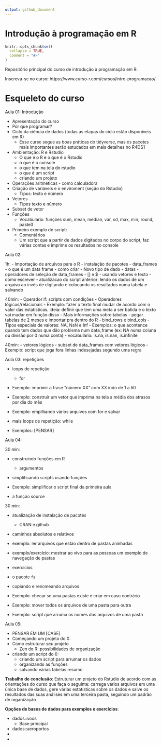 ```yaml
---
output: github_document
---
```


# Introdução à programação em R

<!-- README.md is generated from README.Rmd. Please edit that file -->

```r
knitr::opts_chunk$set(
  collapse = TRUE,
  comment = "#>"
)
```

Repositório principal do curso de introdução à programação em R.

Inscreva-se no curso: https://www.curso-r.com/cursos/intro-programacao/

# Esqueleto do curso

Aula 01: Introdução

- Apresentação do curso
- Por que programar?
- Ciclo da ciência de dados (todas as etapas do ciclo estão disponíveis em R)
  - Esse curso segue as boas práticas do tidyverse, mas os pacotes mais importantes serão 
  estudados em mais detalhes no R4DS1
- Ambientação: R e Rstudio
  - O que é o R e o que é o Rstudio
  - o que é o console
  - o que tem na tela do rstudio
  - o que é um script
  - criando um projeto
- Operações aritméticas - como calculadora
- Criação de variáveis e o enviroment (seção do Rstudio)
  - Tipos: texto e número
- Vetores
  - Tipos texto e número
- Subset de vetor
- Funções
  - Vocabulário: funções sum, mean, median, var, sd, max, min, round, paste0
- Primeiro exemplo de script:
  - Comentários
  - Um script que a partir de dados digitados no corpo do script, faz várias contas e imprime
  os resultados no console

Aula 02: 

1h:
- Importação de arquivos para o R
  - instalação de pacotes
  - data_frames
  - o que é um data frame
  - como criar
- Novo tipo de dado
  - datas
- operadores de seleção de data_frames
  - [] e $
  - usando vetores e texto
  - como escrever
- atualizacao do script anterior: lendo os dados de um arquivo ao invés de digitando e colocando os resultados numa tabela e salvando

40min: 
- Operador if: scripts com condições
  - Operadores lógicos/relacionais
- Exemplo: fazer o texto final mudar de acordo com o valor das estatísticas. ideia: definir que tem uma meta a ser 
batida e o texto vai mudar em função disso
- Mais informações sobre tabelas
  - pegar tabelas de 2 meses e importar pra dentro do R
  - bind_rows e bind_cols
  - Tipos especiais de valores: NA, NaN e Inf
- Exemplos: o que acontence quando tem dados que dão problema num data_frame (ex: NA numa coluna ou divisão por 0 numa conta)
  - vocabulário: is.na, is.nan, is.infinite

40min:
- vetores lógicos
- subset de data_frames com vetores lógicos
- Exemplo: script que joga fora linhas indesejadas segundo uma regra

Aula 03: repetições

- loops de repetição
  - for
  
- Exemplo: imprimir a frase "número XX" com XX indo de 1 a 50
- Exemplo: construir um vetor que imprima na tela a média dos atrasos por dia do mês
- Exemplo: empilhando vários arquivos com for e salvar

- mais loops de repetição: while

- Exemplos: [PENSAR]
  
Aula 04: 

30 min:

- construindo funções em R
  - argumentos
- simplificando scripts usando funções

- Exemplo: simplificar o script final da primeira aula

- a função source 

30 min:

- atualização de instalação de pacotes
  - CRAN e github
  
- caminhos absolutos e relativos

- exemplo: ler arquivos que estão dentro de pastas aninhadas
- exemplo/exercício: mostrar ao vivo para as pessoas um exemplo de navegação de pastas
- exercícios

- o pacote `fs`
- copiando e renomeando arquivos

- Exemplo: checar se uma pastas existe e criar em caso contrário
- Exemplo: mover todos os arquivos de uma pasta para outra
- Exemplo: script que arruma os nomes dos arquivos de uma pasta
    
Aula 05: 

- PENSAR EM UM [CASE]
- Começando um projeto do 0:
- Como estruturar seu projeto
  - Zen do R: possibilidades de organização
- criando um script do 0:
  - criando um script para arrumar os dados
  - organizando as funções
  - salvando várias tabelas resumo

**Trabalho de conclusão**: Estruturar um projeto do Rstudio de acordo com as orientações do curso que faça o seguinte: carrega vários arquivos em uma única base de dados, gere várias estatísticas sobre os dados e salve os resultados das suas análises em uma terceira pasta, seguindo um padrão de organização

**Opções de bases de dados para exemplos e exercícios**:

- dados::voos
    - Base principal
- dados::aeroportos
- 
- 